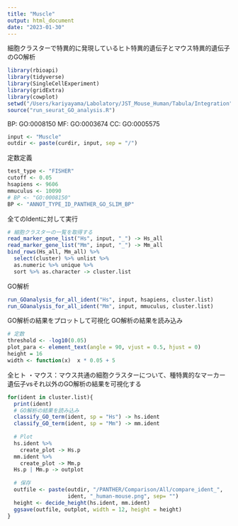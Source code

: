 ```yaml
---
title: "Muscle"
output: html_document
date: "2023-01-30"
---
```

細胞クラスターで特異的に発現しているヒト特異的遺伝子とマウス特異的遺伝子のGO解析
```r
library(rbioapi)
library(tidyverse)
library(SingleCellExperiment)
library(gridExtra)
library(cowplot)
setwd("/Users/kariyayama/Labolatory/JST_Mouse_Human/Tabula/Integration")
source("run_seurat_GO_analysis.R")
```

BP: GO:0008150
MF: GO:0003674
CC: GO:0005575
```r
input <- "Muscle"
outdir <- paste(curdir, input, sep = "/")
```

定数定義
```r
test_type <- "FISHER"
cutoff <- 0.05
hsapiens <- 9606
mmuculus <- 10090
# BP <- "GO:0008150"
BP <- "ANNOT_TYPE_ID_PANTHER_GO_SLIM_BP"
```

全てのIdentに対して実行
```r
# 細胞クラスターの一覧を取得する                                             
read_marker_gene_list("Hs", input, "_") -> Hs_all
read_marker_gene_list("Mm", input, "_") -> Mm_all
bind_rows(Hs_all, Mm_all) %>%
  select(cluster) %>% unlist %>%
  as.numeric %>% unique %>%
  sort %>% as.character -> cluster.list
```

GO解析
```r
run_GOanalysis_for_all_ident("Hs", input, hsapiens, cluster.list)
run_GOanalysis_for_all_ident("Mm", input, mmuculus, cluster.list)
```
GO解析の結果をプロットして可視化
GO解析の結果を読み込み
```r
# 定数
threshold <- -log10(0.05)
plot_para <- element_text(angle = 90, vjust = 0.5, hjust = 0)
height = 16
width <- function(x)  x * 0.05 + 5
```  

全ヒト ・マウス：マウス共通の細胞クラスターについて、種特異的なマーカー遺伝子vsそれ以外のGO解析の結果を可視化する
```r
for(ident in cluster.list){
  print(ident)
  # GO解析の結果を読み込み
  classify_GO_term(ident, sp = "Hs") -> hs.ident
  classify_GO_term(ident, sp = "Mm") -> mm.ident
  
  # Plot
  hs.ident %>%
    create_plot -> Hs.p
  mm.ident %>%
    create_plot -> Mm.p
  Hs.p | Mm.p -> outplot
  
  # 保存
  outfile <- paste(outdir, "/PANTHER/Comparison/All/compare_ident_",
                   ident, "_human-mouse.png", sep= "")
  height <- decide_height(hs.ident, mm.ident)
  ggsave(outfile, outplot, width = 12, height = height)
}
```